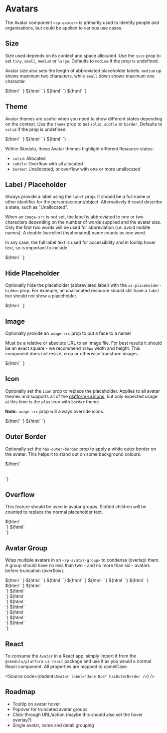 
<Meta title="Components/Avatar" component={avatar} />

# Avatars
The Avatar component `<sp-avatar>` is primarily used to identify people and organisations, but could be applied to various use cases.

## Size
Size used depends on its context and space allocated. Use the `size` prop to set `tiny`, `small`, `medium` or `large`. Defaults to `medium` if the prop is undefined.

Avatar size also sets the length of abbreviated placeholder labels. `medium` up shows maximum two characters, while `small` down shows maximum one character.

<Canvas>
  <Story name="Size: Large">
    ${html`
      <sp-avatar size="large" label="Luke Skywalker"></sp-avatar>
      <sp-avatar size="large" label="Luke Skywalker" theme="subtle"></sp-avatar>
      <sp-avatar size="large" label="Luke Skywalker" theme="border"></sp-avatar>
    `}
  </Story>
  <Story name="Size: Medium (default)">
    ${html`
      <sp-avatar label="Luke Skywalker"></sp-avatar>
      <sp-avatar label="Luke Skywalker" theme="subtle"></sp-avatar>
      <sp-avatar label="Luke Skywalker" theme="border"></sp-avatar>
    `}
  </Story>
  <Story name="Size: Small">
    ${html`
      <sp-avatar size="small" label="Luke Skywalker"></sp-avatar>
      <sp-avatar size="small" label="Luke Skywalker" theme="subtle"></sp-avatar>
      <sp-avatar size="small" label="Luke Skywalker" theme="border"></sp-avatar>
    `}
  </Story>
  <Story name="Size: Tiny">
    ${html`
      <sp-avatar size="tiny" label="Luke Skywalker"></sp-avatar>
      <sp-avatar size="tiny" label="Luke Skywalker" theme="subtle"></sp-avatar>
      <sp-avatar size="tiny" label="Luke Skywalker" theme="border"></sp-avatar>
    `}
  </Story>
</Canvas>

## Theme
Avatar themes are useful when you need to show different states depending on the context. Use the `theme` prop to set `solid`, `subtle` or `border`. Defaults to `solid` if the prop is undefined.

<Canvas>
  <Story name="Theme: Solid (default)">
    ${html`
      <sp-row vertical-align="middle">
        <sp-avatar size="large" label="Luke Skywalker"></sp-avatar>
        <sp-avatar label="Luke Skywalker"></sp-avatar>
        <sp-avatar size="small" label="Luke Skywalker"></sp-avatar>
        <sp-avatar size="tiny" label="Luke Skywalker"></sp-avatar>
      </sp-row>
    `}
  </Story>
  <Story name="Theme: Subtle">
    ${html`
      <sp-row vertical-align="middle">
        <sp-avatar theme="subtle" size="large" label="Luke Skywalker"></sp-avatar>
        <sp-avatar theme="subtle" label="Luke Skywalker"></sp-avatar>
        <sp-avatar theme="subtle" size="small" label="Luke Skywalker"></sp-avatar>
        <sp-avatar theme="subtle" size="tiny" label="Luke Skywalker"></sp-avatar>
      </sp-row>
    `}
  </Story>
  <Story name="Theme: Border">
    ${html`
      <sp-row vertical-align="middle">
        <sp-avatar theme="border" size="large" label="Luke Skywalker"></sp-avatar>
        <sp-avatar theme="border" label="Luke Skywalker"></sp-avatar>
        <sp-avatar theme="border" size="small" label="Luke Skywalker"></sp-avatar>
        <sp-avatar theme="border" size="tiny" label="Luke Skywalker"></sp-avatar>
      </sp-row>
    `}
  </Story>
</Canvas>

Within Skedulo, these Avatar themes highlight different Resource states:
- `solid`: Allocated
- `subtle`: Overflow with all allocated
- `border`: Unallocated, or overflow with one or more unallocated

## Label / Placeholder
Always provide a label using the `label` prop. It should be a full name or other identifier for the person/account/object. Alternatively it could describe a state, such as "Unallocated".

When an `image-src` is not set, the label is abbreviated to one or two characters depending on the number of words supplied and the avatar size. Only the first two words will be used for abbreviation (i.e. avoid middle names). A double-barrelled (hyphenated) name counts as one word.

In any case, the full label text is used for accessibility and in tooltip hover text, so is important to include.

<Canvas>
  <Story name="Label">
    ${html`
      <sp-avatar label="Luke Skywalker"></sp-avatar>
      <sp-avatar label="Catherine Zeta-Jones"></sp-avatar>
      <sp-avatar label="Skedulo"></sp-avatar>
      <sp-avatar label="First Middle Last"></sp-avatar>
    `}
  </Story>
</Canvas>

## Hide Placeholder
Optionally hide the placeholder (abbreviated label) with the `is-placeholder-hidden` prop. For example, an unallocated resource should still have a `label` but should not show a placeholder.

<Canvas>
  <Story name="Hide Placeholder">
    ${html`
      <sp-avatar label="Unallocated" theme="border" is-placeholder-hidden></sp-avatar>
    `}
  </Story>
</Canvas>

## Image
Optionally provide an `image-src` prop to put a face to a name!

Must be a relative or absolute URL to an image file. For best results it should be an exact square - we recommend `130px` width and height. This component does not resize, crop or otherwise transform images.

<Canvas>
  <Story name="Image">
    ${html`
      <sp-row vertical-align="middle">
        <sp-avatar image-src=${avatarImage1} size="large" label="Luke Skywalker"></sp-avatar>
        <sp-avatar image-src=${avatarImage1} label="Luke Skywalker"></sp-avatar>
        <sp-avatar image-src=${avatarImage1} size="small" label="Luke Skywalker"></sp-avatar>
        <sp-avatar image-src=${avatarImage1} size="tiny" label="Luke Skywalker"></sp-avatar>
      </sp-row>
    `}
  </Story>
</Canvas>

## Icon
Optionally set the `icon` prop to replace the placeholder. Applies to all avatar themes and supports all of the [platform-ui icons](./?path=/docs/components-icon--available-icons), but only expected usage at this time is the `plus` icon with `border` theme.

**Note:** `image-src` prop will always override icons.

<Canvas>
  <Story name="Icon: Plus">
    ${html`
      <sp-row vertical-align="middle">
        <sp-avatar icon="plus" theme="border" size="large" label="Add"></sp-avatar>
        <sp-avatar icon="plus" theme="border" label="Add"></sp-avatar>
        <sp-avatar icon="plus" theme="border" size="small" label="Add"></sp-avatar>
        <sp-avatar icon="plus" theme="border" size="tiny" label="Add"></sp-avatar>
      </sp-row>
    `}
  </Story>
  <Story name="Icon: Cancel">
    ${html`
      <sp-row vertical-align="middle">
        <sp-avatar icon="cancel" size="large" label="Add"></sp-avatar>
        <sp-avatar icon="cancel" label="Add"></sp-avatar>
        <sp-avatar icon="cancel" size="small" label="Add"></sp-avatar>
        <sp-avatar icon="cancel" size="tiny" label="Add"></sp-avatar>
      </sp-row>
    `}
  </Story>
</Canvas>

## Outer Border
Optionally set the `has-outer-border` prop to apply a white outer border on the avatar. This helps it to stand out on some background colours.

<Canvas>
  <Story name="Outer Border">
    ${html`
      <div style="background-color: var(--sp-color-neutral-800); padding: 1rem">
        <sp-row vertical-align="middle">
          <sp-avatar has-outer-border size="large" label="Add"></sp-avatar>
          <sp-avatar has-outer-border label="Add"></sp-avatar>
          <sp-avatar has-outer-border size="small" label="Add"></sp-avatar>
          <sp-avatar has-outer-border size="tiny" label="Add"></sp-avatar>
        </sp-row>
      </div>
    `}
  </Story>
</Canvas>

## Overflow
This feature should be used in avatar groups. Slotted children will be counted to replace the normal placeholder text.

<Canvas>
  <Story name="Overflow: Allocated">
    ${html`
      <sp-avatar size="large" label="More allocated" theme="subtle">
        <div></div>
        <div></div>
      </sp-avatar>
    `}
  </Story>
  <Story name="Overflow: Unallocated">
    ${html`
      <sp-avatar size="large" label="More unallocated" theme="border">
        <div></div>
        <div></div>
        <div></div>
      </sp-avatar>
    `}
  </Story>
</Canvas>

## Avatar Group
Wrap multiple avatars in an `<sp-avatar-group>` to condense (overlap) them. A group should have no less than two - and no more than six - avatars before truncation (overflow).

<Canvas>
  <Story name="Group: Large with image">
    ${html`
      <sp-avatar-group>
        <sp-avatar has-outer-border image-src=${avatarImage1} size="large" label="Luke Skywalker"></sp-avatar>
        <sp-avatar has-outer-border image-src=${avatarImage2} size="large" label="Han Solo"></sp-avatar>
        <sp-avatar has-outer-border image-src=${avatarImage3} size="large" label="Princess Leia"></sp-avatar>
        <sp-avatar has-outer-border image-src=${avatarImage4} size="large" label="Darth Vader"></sp-avatar>
      </sp-avatar-group>
    `}
  </Story>
  <Story name="Group: Medium with image">
    ${html`
      <sp-avatar-group>
        <sp-avatar has-outer-border image-src=${avatarImage1} size="medium" label="Luke Skywalker"></sp-avatar>
        <sp-avatar has-outer-border image-src=${avatarImage2} size="medium" label="Han Solo"></sp-avatar>
        <sp-avatar has-outer-border image-src=${avatarImage3} size="medium" label="Princess Leia"></sp-avatar>
        <sp-avatar has-outer-border image-src=${avatarImage4} size="medium" label="Darth Vader"></sp-avatar>
      </sp-avatar-group>
    `}
  </Story>
  <Story name="Group: Small with image">
    ${html`
      <sp-avatar-group>
        <sp-avatar has-outer-border image-src=${avatarImage1} size="small" label="Luke Skywalker"></sp-avatar>
        <sp-avatar has-outer-border image-src=${avatarImage2} size="small" label="Han Solo"></sp-avatar>
        <sp-avatar has-outer-border image-src=${avatarImage3} size="small" label="Princess Leia"></sp-avatar>
        <sp-avatar has-outer-border image-src=${avatarImage4} size="small" label="Darth Vader"></sp-avatar>
      </sp-avatar-group>
    `}
  </Story>
  <Story name="Group: Tiny with image">
    ${html`
      <sp-avatar-group>
        <sp-avatar has-outer-border image-src=${avatarImage1} size="tiny" label="Luke Skywalker"></sp-avatar>
        <sp-avatar has-outer-border image-src=${avatarImage2} size="tiny" label="Han Solo"></sp-avatar>
        <sp-avatar has-outer-border image-src=${avatarImage3} size="tiny" label="Princess Leia"></sp-avatar>
        <sp-avatar has-outer-border image-src=${avatarImage4} size="tiny" label="Darth Vader"></sp-avatar>
      </sp-avatar-group>
    `}
  </Story>
</Canvas>

<Canvas>
  <Story name="Group: Large with placeholder">
    ${html`
      <sp-avatar-group>
        <sp-avatar has-outer-border size="large" label="Luke Skywalker"></sp-avatar>
        <sp-avatar has-outer-border size="large" label="Han Solo"></sp-avatar>
        <sp-avatar has-outer-border size="large" label="Princess Leia"></sp-avatar>
        <sp-avatar has-outer-border size="large" label="Darth Vader"></sp-avatar>
      </sp-avatar-group>
    `}
  </Story>
  <Story name="Group: Medium with placeholder">
    ${html`
      <sp-avatar-group>
        <sp-avatar has-outer-border size="medium" label="Luke Skywalker"></sp-avatar>
        <sp-avatar has-outer-border size="medium" label="Han Solo"></sp-avatar>
        <sp-avatar has-outer-border size="medium" label="Princess Leia"></sp-avatar>
        <sp-avatar has-outer-border size="medium" label="Darth Vader"></sp-avatar>
      </sp-avatar-group>
    `}
  </Story>
  <Story name="Group: Small with placeholder">
    ${html`
      <sp-avatar-group>
        <sp-avatar has-outer-border size="small" label="Luke Skywalker"></sp-avatar>
        <sp-avatar has-outer-border size="small" label="Han Solo"></sp-avatar>
        <sp-avatar has-outer-border size="small" label="Princess Leia"></sp-avatar>
        <sp-avatar has-outer-border size="small" label="Darth Vader"></sp-avatar>
      </sp-avatar-group>
    `}
  </Story>
  <Story name="Group: Tiny with placeholder">
    ${html`
      <sp-avatar-group>
        <sp-avatar has-outer-border size="tiny" label="Luke Skywalker"></sp-avatar>
        <sp-avatar has-outer-border size="tiny" label="Han Solo"></sp-avatar>
        <sp-avatar has-outer-border size="tiny" label="Princess Leia"></sp-avatar>
        <sp-avatar has-outer-border size="tiny" label="Darth Vader"></sp-avatar>
      </sp-avatar-group>
    `}
  </Story>
</Canvas>

<Canvas>
  <Story name="Group: Large empty">
    ${html`
      <sp-avatar-group>
        <sp-avatar has-outer-border theme="border" size="large" label="Unallocated" is-placeholder-hidden></sp-avatar>
        <sp-avatar has-outer-border theme="border" size="large" label="Unallocated" is-placeholder-hidden></sp-avatar>
        <sp-avatar has-outer-border theme="border" size="large" label="Unallocated" is-placeholder-hidden></sp-avatar>
        <sp-avatar has-outer-border theme="border" size="large" label="More unallocated">
          <div></div>
          <div></div>
          <div></div>
        </sp-avatar>
      </sp-avatar-group>
    `}
  </Story>
  <Story name="Group: Medium empty">
    ${html`
      <sp-avatar-group>
        <sp-avatar has-outer-border theme="border" size="medium" label="Unallocated" is-placeholder-hidden></sp-avatar>
        <sp-avatar has-outer-border theme="border" size="medium" label="Unallocated" is-placeholder-hidden></sp-avatar>
        <sp-avatar has-outer-border theme="border" size="medium" label="Unallocated" is-placeholder-hidden></sp-avatar>
        <sp-avatar has-outer-border theme="border" size="medium" label="More unallocated">
          <div></div>
          <div></div>
          <div></div>
        </sp-avatar>
      </sp-avatar-group>
    `}
  </Story>
  <Story name="Group: Small empty">
    ${html`
      <sp-avatar-group>
        <sp-avatar has-outer-border theme="border" size="small" label="Unallocated" is-placeholder-hidden></sp-avatar>
        <sp-avatar has-outer-border theme="border" size="small" label="Unallocated" is-placeholder-hidden></sp-avatar>
        <sp-avatar has-outer-border theme="border" size="small" label="Unallocated" is-placeholder-hidden></sp-avatar>
        <sp-avatar has-outer-border theme="border" size="small" label="More unallocated">
          <div></div>
          <div></div>
          <div></div>
        </sp-avatar>
      </sp-avatar-group>
    `}
  </Story>
  <Story name="Group: Tiny empty">
    ${html`
      <sp-avatar-group>
        <sp-avatar has-outer-border theme="border" size="tiny" label="Unallocated" is-placeholder-hidden></sp-avatar>
        <sp-avatar has-outer-border theme="border" size="tiny" label="Unallocated" is-placeholder-hidden></sp-avatar>
        <sp-avatar has-outer-border theme="border" size="tiny" label="Unallocated" is-placeholder-hidden></sp-avatar>
        <sp-avatar has-outer-border theme="border" size="tiny" label="More unallocated">
          <div></div>
          <div></div>
          <div></div>
        </sp-avatar>
      </sp-avatar-group>
    `}
  </Story>
</Canvas>

<Canvas>
  <Story name="Group: Large in mixed states">
    ${html`
      <sp-avatar-group>
        <sp-avatar has-outer-border image-src=${avatarImage1} size="large" label="Luke Skywalker"></sp-avatar>
        <sp-avatar has-outer-border image-src=${avatarImage2} size="large" label="Han Solo"></sp-avatar>
        <sp-avatar has-outer-border size="large" label="Princess Leia"></sp-avatar>
        <sp-avatar has-outer-border theme="border" size="large" label="More unallocated">
          <div></div>
          <div></div>
          <div></div>
        </sp-avatar>
      </sp-avatar-group>
    `}
  </Story>
  <Story name="Group: Medium in mixed states">
    ${html`
      <sp-avatar-group>
        <sp-avatar has-outer-border image-src=${avatarImage1} size="medium" label="Luke Skywalker"></sp-avatar>
        <sp-avatar has-outer-border image-src=${avatarImage2} size="medium" label="Han Solo"></sp-avatar>
        <sp-avatar has-outer-border size="medium" label="Princess Leia"></sp-avatar>
        <sp-avatar has-outer-border theme="subtle" size="medium" label="More allocated">
          <div></div>
          <div></div>
          <div></div>
        </sp-avatar>
      </sp-avatar-group>
    `}
  </Story>
  <Story name="Group: Small in mixed states">
    ${html`
      <sp-avatar-group>
        <sp-avatar has-outer-border image-src=${avatarImage1} size="small" label="Luke Skywalker"></sp-avatar>
        <sp-avatar has-outer-border image-src=${avatarImage2} size="small" label="Han Solo"></sp-avatar>
        <sp-avatar has-outer-border size="small" label="Princess Leia"></sp-avatar>
        <sp-avatar has-outer-border theme="border" size="small" label="More unallocated">
          <div></div>
          <div></div>
          <div></div>
        </sp-avatar>
      </sp-avatar-group>
    `}
  </Story>
  <Story name="Group: Tiny in mixed states">
    ${html`
      <sp-avatar-group>
        <sp-avatar has-outer-border image-src=${avatarImage1} size="tiny" label="Luke Skywalker"></sp-avatar>
        <sp-avatar has-outer-border image-src=${avatarImage2} size="tiny" label="Han Solo"></sp-avatar>
        <sp-avatar has-outer-border size="tiny" label="Princess Leia"></sp-avatar>
        <sp-avatar has-outer-border theme="subtle" size="tiny" label="More allocated">
          <div></div>
          <div></div>
          <div></div>
        </sp-avatar>
      </sp-avatar-group>
    `}
  </Story>
</Canvas>

## React
To consume the `Avatar` in a React app, simply import it from the `@skedulo/platform-ui-react` package and use it as you would a normal React component.
All properties are mapped to camelCase.

<Source
  code={dedent`
    <Avatar label="Jane Doe" hasOuterBorder />
  `}
/>

## Roadmap
- Tooltip on avatar hover
- Popover for truncated avatar groups
- Click-through URL/action (maybe this should also set the hover overlay?)
- Single avatar, name and detail grouping
